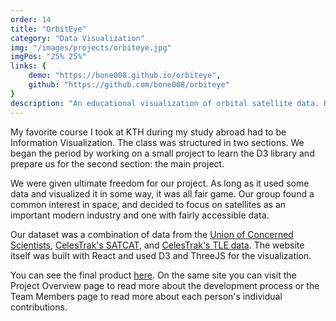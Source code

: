 ```yaml
---
order: 14
title: "OrbitEye"
category: "Data Visualization"
img: "/images/projects/orbiteye.jpg"
imgPos: "25% 25%"
links: {
    demo: "https://bone008.github.io/orbiteye",
    github: "https://github.com/bone008/orbiteye"
}
description: "An educational visualization of orbital satellite data. Built in React with D3 and ThreeJS for a class project at KTH."
---
```


My favorite course I took at KTH during my study abroad had to be Information Visualization. The class was structured in two sections. We began the period by working on a small project to learn the D3 library and prepare us for the second section: the main project.

We were given ultimate freedom for our project. As long as it used some data and visualized it in some way, it was all fair game. Our group found a common interest in space, and decided to focus on satellites as an important modern industry and one with fairly accessible data.

Our dataset was a combination of data from the [Union of Concerned Scientists](https://www.ucsusa.org/resources/satellite-database), [CelesTrak's SATCAT](https://celestrak.com/satcat/search.php), and [CelesTrak's TLE data](https://celestrak.com/NORAD/elements/). The website itself was built with React and used D3 and ThreeJS for the visualization.

You can see the final product <a href={frontmatter.links.demo}>here</a>. On the same site you can visit the Project Overview page to read more about the development process or the Team Members page to read more about each person's individual contributions.